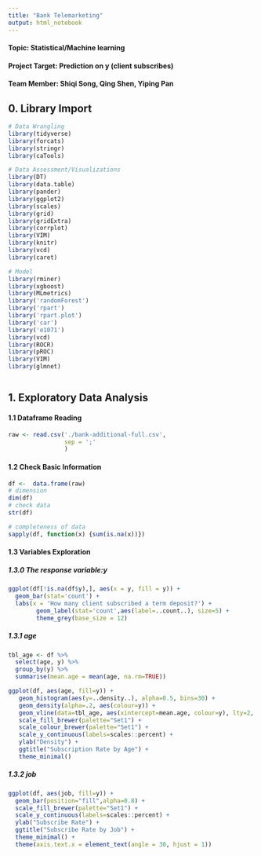 ---
title: "Bank Telemarketing"
output: html_notebook
---
#### Topic: Statistical/Machine learning
#### Project Target: Prediction on y (client subscribes)
#### Team Member: Shiqi Song, Qing Shen, Yiping Pan

## 0. Library Import
```{r}
# Data Wrangling
library(tidyverse)
library(forcats)
library(stringr)
library(caTools)

# Data Assessment/Visualizations
library(DT)
library(data.table)
library(pander)
library(ggplot2)
library(scales)
library(grid)
library(gridExtra)
library(corrplot)
library(VIM) 
library(knitr)
library(vcd)
library(caret)

# Model
library(rminer)
library(xgboost)
library(MLmetrics)
library('randomForest') 
library('rpart')
library('rpart.plot')
library('car')
library('e1071')
library(vcd)
library(ROCR)
library(pROC)
library(VIM)
library(glmnet) 
```


```{r}

```

## 1. Exploratory Data Analysis 
#### 1.1 Dataframe Reading 
```{r}
raw <- read.csv('./bank-additional-full.csv',
                sep = ';'
                )
```

#### 1.2 Check Basic Information
```{r}
df <-  data.frame(raw)
# dimension
dim(df)
# check data
str(df)
```


```{r}
# completeness of data
sapply(df, function(x) {sum(is.na(x))})
```
#### 1.3 Variables Exploration
##### 1.3.0 The response variable:y
```{r}
ggplot(df[!is.na(df$y),], aes(x = y, fill = y)) +
  geom_bar(stat='count') +
  labs(x = 'How many client subscribed a term deposit?') +
        geom_label(stat='count',aes(label=..count..), size=5) +
        theme_grey(base_size = 12)
```

##### 1.3.1 age


```{r}
tbl_age <- df %>%
  select(age, y) %>%
  group_by(y) %>%
  summarise(mean.age = mean(age, na.rm=TRUE))

ggplot(df, aes(age, fill=y)) +
   geom_histogram(aes(y=..density..), alpha=0.5, bins=30) +
   geom_density(alpha=.2, aes(colour=y)) +
   geom_vline(data=tbl_age, aes(xintercept=mean.age, colour=y), lty=2, size=1)  +
   scale_fill_brewer(palette="Set1") +
   scale_colour_brewer(palette="Set1") +
   scale_y_continuous(labels=scales::percent) +
   ylab("Density") +
   ggtitle("Subscription Rate by Age") +
   theme_minimal()
```

##### 1.3.2 job
```{r}
ggplot(df, aes(job, fill=y)) +
  geom_bar(position="fill",alpha=0.8) +
  scale_fill_brewer(palette="Set1") +
  scale_y_continuous(labels=scales::percent) +
  ylab("Subscribe Rate") +
  ggtitle("Subscribe Rate by Job") + 
  theme_minimal() +
  theme(axis.text.x = element_text(angle = 30, hjust = 1))
```

